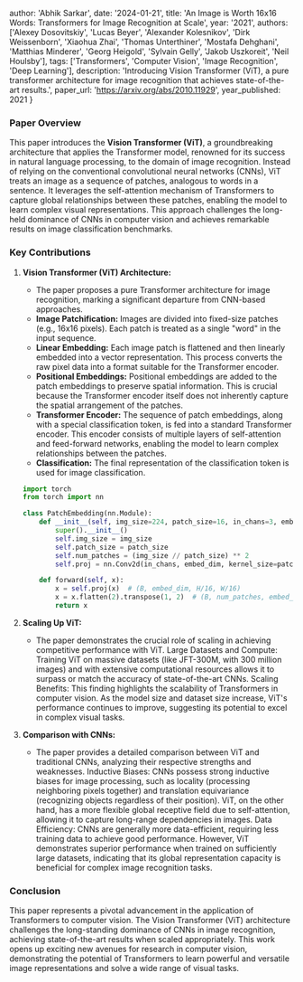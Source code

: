 
  author: 'Abhik Sarkar',
  date: '2024-01-21',
  title: 'An Image is Worth 16x16 Words: Transformers for Image Recognition at Scale',
  year: '2021',
  authors: ['Alexey Dosovitskiy', 'Lucas Beyer', 'Alexander Kolesnikov', 'Dirk Weissenborn', 'Xiaohua Zhai', 
            'Thomas Unterthiner', 'Mostafa Dehghani', 'Matthias Minderer', 'Georg Heigold', 'Sylvain Gelly', 
            'Jakob Uszkoreit', 'Neil Houlsby'],
  tags: ['Transformers', 'Computer Vision', 'Image Recognition', 'Deep Learning'],
  description: 'Introducing Vision Transformer (ViT), a pure transformer architecture for image recognition that achieves state-of-the-art results.',
  paper_url: 'https://arxiv.org/abs/2010.11929',
  year_published: 2021
}



### Paper Overview

This paper introduces the **Vision Transformer (ViT)**, a groundbreaking architecture that applies the Transformer model, renowned for its success in natural language processing, to the domain of image recognition.  Instead of relying on the conventional convolutional neural networks (CNNs), ViT treats an image as a sequence of patches, analogous to words in a sentence. It leverages the self-attention mechanism of Transformers to capture global relationships between these patches, enabling the model to learn complex visual representations. This approach challenges the long-held dominance of CNNs in computer vision and achieves remarkable results on image classification benchmarks.

### Key Contributions

1. **Vision Transformer (ViT) Architecture:**
   - The paper proposes a pure Transformer architecture for image recognition, marking a significant departure from CNN-based approaches.
   - **Image Patchification:** Images are divided into fixed-size patches (e.g., 16x16 pixels). Each patch is treated as a single "word" in the input sequence.
   - **Linear Embedding:**  Each image patch is flattened and then linearly embedded into a vector representation. This process converts the raw pixel data into a format suitable for the Transformer encoder.
   - **Positional Embeddings:** Positional embeddings are added to the patch embeddings to preserve spatial information. This is crucial because the Transformer encoder itself does not inherently capture the spatial arrangement of the patches.
   - **Transformer Encoder:** The sequence of patch embeddings, along with a special classification token, is fed into a standard Transformer encoder. This encoder consists of multiple layers of self-attention and feed-forward networks, enabling the model to learn complex relationships between the patches.
   - **Classification:** The final representation of the classification token is used for image classification.

   ```python
   import torch
   from torch import nn

   class PatchEmbedding(nn.Module):
       def __init__(self, img_size=224, patch_size=16, in_chans=3, embed_dim=768):
           super().__init__()
           self.img_size = img_size
           self.patch_size = patch_size
           self.num_patches = (img_size // patch_size) ** 2 
           self.proj = nn.Conv2d(in_chans, embed_dim, kernel_size=patch_size, stride=patch_size)

       def forward(self, x):
           x = self.proj(x)  # (B, embed_dim, H/16, W/16)
           x = x.flatten(2).transpose(1, 2)  # (B, num_patches, embed_dim)
           return x
   ```

2. **Scaling Up ViT:**
   - The paper demonstrates the crucial role of scaling in achieving competitive performance with ViT.
        Large Datasets and Compute: Training ViT on massive datasets (like JFT-300M, with 300 million images) and with extensive computational resources allows it to surpass or match the accuracy of state-of-the-art CNNs.
        Scaling Benefits: This finding highlights the scalability of Transformers in computer vision. As the model size and dataset size increase, ViT's performance continues to improve, suggesting its potential to excel in complex visual tasks.

3. **Comparison with CNNs:**
   - The paper provides a detailed comparison between ViT and traditional CNNs, analyzing their respective strengths and weaknesses.
        Inductive Biases: CNNs possess strong inductive biases for image processing, such as locality (processing neighboring pixels together) and translation equivariance (recognizing objects regardless of their position). ViT, on the other hand, has a more flexible global receptive field due to self-attention, allowing it to capture long-range dependencies in images.
        Data Efficiency: CNNs are generally more data-efficient, requiring less training data to achieve good performance. However, ViT demonstrates superior performance when trained on sufficiently large datasets, indicating that its global representation capacity is beneficial for complex image recognition tasks.

### Conclusion

This paper represents a pivotal advancement in the application of Transformers to computer vision. The Vision Transformer (ViT) architecture challenges the long-standing dominance of CNNs in image recognition, achieving state-of-the-art results when scaled appropriately. This work opens up exciting new avenues for research in computer vision, demonstrating the potential of Transformers to learn powerful and versatile image representations and solve a wide range of visual tasks.